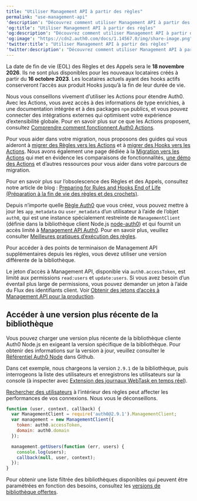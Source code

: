 ```yaml
---
title: "Utiliser Management API à partir des règles"
permalink: "use-management-api"
'description': "Découvrez comment utiliser Management API à partir des règles."
'og:title': "Utiliser Management API à partir des règles"
'og:description': "Découvrez comment utiliser Management API à partir des règles."
'og:image': "https://cdn2.auth0.com/docs/1.14567.0/img/share-image.png"
'twitter:title': "Utiliser Management API à partir des règles"
'twitter:description': "Découvrez comment utiliser Management API à partir des règles."
---
```


<Warning>

La date de fin de vie (EOL) des Règles et des Appels sera le **18 novembre 2026**. Ils ne sont plus disponibles pour les nouveaux locataires créés à partir du **16 octobre 2023**. Les locataires actuels ayant des hooks actifs conserveront l’accès aux produit Hooks jusqu’à la fin de leur durée de vie.

Nous vous conseillons vivement d’utiliser les Actions pour étendre Auth0. Avec les Actions, vous avez accès à des informations de type enrichies, à une documentation intégrée et à des packages `npm` publics, et vous pouvez connecter des intégrations externes qui optimisent votre expérience d’extensibilité globale. Pour en savoir plus sur ce que les Actions proposent, consultez [Comprendre comment fonctionnent Auth0 Actions](/docs/fr-ca/customize/actions/actions-overview).

Pour vous aider dans votre migration, nous proposons des guides qui vous aideront à [migrer des Règles vers les Actions](/docs/fr-ca/customize/actions/migrate/migrate-from-rules-to-actions) et à [migrer des Hooks vers les Actions](/docs/fr-ca/customize/actions/migrate/migrate-from-hooks-to-actions). Nous avons également une page dédiée à la [Migration vers les Actions](https://auth0.com/extensibility/movetoactions) qui met en évidence les comparaisons de fonctionnalités, [une démo des Actions](https://www.youtube.com/watch?v=UesFSY1klrI)  et d’autres ressources pour vous aider dans votre parcours de migration.

Pour en savoir plus sur l’obsolescence des Règles et des Appels, consultez notre article de blog : [Preparing for Rules and Hooks End of Life (Préparation à la fin de vie des règles et des crochets)](https://auth0.com/blog/preparing-for-rules-and-hooks-end-of-life/).

</Warning>

Depuis n’importe quelle [Règle Auth0](/docs/fr-ca/customize/rules) que vous créez, vous pouvez mettre à jour les `app_metadata` ou `user_metadata` d’un utilisateur à l’aide de l’objet `auth0`, qui est une instance spécialement restreinte de `ManagementClient` (définie dans la bibliothèque client Node.js [node-auth0](https://github.com/auth0/node-auth0)) et qui fournit un accès limité à [Management API Auth0](/docs/fr-ca/api/management/v2). Pour en savoir plus, veuillez consulter [Meilleures pratiques d’exécution des règles](/docs/fr-ca/rules-best-practices/rules-execution-best-practices).

Pour accéder à des points de terminaison de <Tooltip href="/docs/docs/fr-ca/glossary?term=management-api" tip="Management API
Un produit permettant aux clients d’effectuer des tâches administratives." cta="Voir le glossaire">Management API</Tooltip> supplémentaires depuis les règles, vous devez utiliser une version différente de la bibliothèque.

<Callout icon="file-lines" color="#0EA5E9" iconType="regular">

Le jeton d’accès à Management API, disponible via `auth0.accessToken`, est limité aux permissions `read:users` et `update:users`. Si vous avez besoin d’un éventail plus large de permissions, vous pouvez demander un jeton à l’aide du Flux des identifiants client. Voir [Obtenir des jetons d’accès à Management API pour la production](/docs/fr-ca/secure/tokens/access-tokens/management-api-access-tokens/get-management-api-access-tokens-for-production).

</Callout>

## Accéder à une version plus récente de la bibliothèque

Vous pouvez charger une version plus récente de la bibliothèque cliente Auth0 Node.js en exigeant la version spécifique de la bibliothèque. Pour obtenir des informations sur la version à jour, veuillez consulter le [Référentiel Auth0 Node](https://github.com/auth0/node-auth0) dans Github.

Dans cet exemple, nous chargeons la version `2.9.1` de la bibliothèque, puis interrogeons la liste des utilisateurs et enregistrons les utilisateurs sur la console (à inspecter avec [Extension des journaux WebTask en temps réel](/docs/fr-ca/customize/extensions/real-time-webtask-logs)).

<Warning>

[Rechercher des utilisateurs](/docs/fr-ca/manage-users/user-search/user-search-best-practices) à l’intérieur des règles peut affecter les performances de vos connexions. Nous vous le déconseillons.

</Warning>

```javascript lines
function (user, context, callback) {
  var ManagementClient = require('auth0@2.9.1').ManagementClient;
  var management = new ManagementClient({
    token: auth0.accessToken,
    domain: auth0.domain
  });

  management.getUsers(function (err, users) {
    console.log(users);
    callback(null, user, context);
  });
}
```

<Callout icon="file-lines" color="#0EA5E9" iconType="regular">

Pour obtenir une liste filtrée des bibliothèques disponibles qui peuvent être paramétrées en fonction des besoins, consultez les [versions de bibliothèque offertes](https://auth0-extensions.github.io/canirequire/#auth0).

</Callout>

